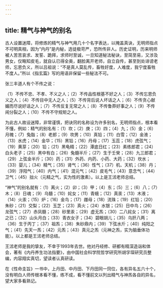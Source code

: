 ```yaml
---
---
---
```

title: 精气与神气的别名
---



古人设置迷障，将修炼的精气与神气用几十个名字表达，以掩盖真诀，无明师指点不可明真相，因为“内丹”是内秘，选徒极苛严，恐所传非人。历史证明，历来明师被人苦苦哀求、发誓、跪拜，求师时至诚，一旦知道秘法秘诀，至简至易，又涉及男女，仅略知皮毛，就自认已得全奥，翻脸离开老师，自立自传，甚至到处诽谤老师，忘恩负义，所以吕祖说：“不是真人莫乱传，畜牲好度，人难度，我宁度畜牲不度人。”所以《指玄篇》写的用语非保留一些秘法不可。

张三丰道人有个不传之说：

（1）不传不忠、不孝、不义之人；（2）不传品性根基不好之人；（3）不传忘恩负义之人；（4）不传目中无人之人；（5）不传背后说人坏话之人；（6）不传贪心献媚而尽说好话之人；（7）不传反复无常之人；（8）不传鲁莽好事之人；（9）不传闹分裂之人；（10）不传不守规矩之人。

为此古人故设迷障，非常谨慎，把诀窍的名称设为许多别名，无明师指点，根本看不懂，例如：精气的别名有：（1）坎；（2）庚；（3）四；（4）九；（5）金；（6）月魄；（7）兔脂；（8）老郎；（9）坎男；（10）真铅；（11）白雪；（12）金液；（13）水虎；（14）金华；（15）黑铅；（16）丹母；（17）玉蕊；（18）虎弦气；（19）黄芽；（20）铅；（21）黑龟精；（22）潭底日红；（23）素练郎君；（24）白头老子；（25）黑中有白；（26）兔髓半斤；（27）生于壬癸；（28）九三郎君；（29）上弦金半斤；（30）药；（31）外药、内药、小药、大药；（32）坎水；（33）婴儿；（34）精气；（35）肾气；（36）性气；（37）机、天机；（38）丹；（39）浮阳气；（40）内气；（41）混元气；（42）皮毛气；（43）意念气；（44）卫气；（45）拙火（元精之气，实为性的激素）。以上是王沭老师总结。

“神气”的别名就有：（1）离火；（2）卯；（3）甲；（4）东；（5）三；（6）八；（7）木；（8）日魂；（9）乌髓；（10）姹女；（11）青蛾；（12）真汞；（13）木液；（14）火汞；（15）炉；（16）金鸟；（17）雌母；（18）流珠；（19）红铅；（20）朱砂；（21）交梨；（22）玉芝；（23）真火；（24）水银；（25）日中鸟；（26）龙弦气；（27）赤凤髓；（28）砂里汞；（29）虚无炁；（30）二八姹女；（31）离之已；（32）山头月白；（33）青衣女子；（34）碧眼胡儿；（35）乌肝八两；（36）生于丙丁；（37）祖炁；（38）朱砂鼎内；（39）下弦水斤；（40）纯阳之气；（41）先天一炁；（42）元炁；（43）真元之炁（元神之炁，实为脑垂体功能）。以上都是王沭老师总结。

王沭老师是我的挚友，不幸于1993年去世。他对丹经修、研都有精深造诣和体会，著有《内丹养生功法指要》，由中国社会科学院哲学研究所胡孚琛研究员整编，内容翔实真切，望读者认真研读。

在《性命圭旨》一书中，上丹田、中丹田、下丹田同一窍位，各有异名五六十个，没有明白人师传根本看不懂，练不成，看不懂前文以列出精气与神炁各自的异名，望大家多看熟记。